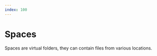 ```yaml
---
index: 100
---
```


# Spaces

<Notice
	type="note"
	title="WIP"
	text="This feature is not available yet, please check our [roadmap](/roadmap)."
/>

Spaces are virtual folders, they can contain files from various locations.
